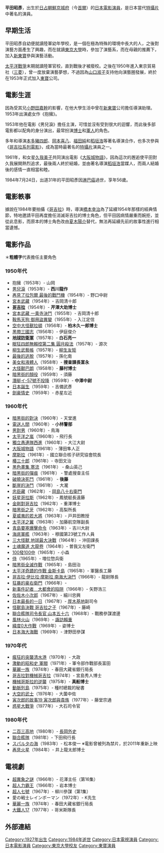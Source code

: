 {{expand|time=2017-09-03T00:55:45+00:00}}
{{noteTA
|G1=JP Show
|G2=Ultraman
}}
{{Infobox entertainer
| name                    = 平田 昭彥
| image                   = Akihiko Hirata poster detail 2.jpg
| imagesize               = 250px
| type                    = 男演员
| caption                 = 
| birthname               = 小野田 昭彦
| romanizedname           = Akihiko Hirata
| birthdate               = {{birth date|1927|12|6}}
| birthplace              = {{flagdeco|Empire of Japan}} [[日占朝鮮|日占朝鮮]][[京城府|京城府]]
| deathdate               = {{Death date and age|1984|7|25|1927|12|16|no}}
| deathplace              = {{JPN}}[[東京市|東京市]]
| education               = [[東京大學|東京大學]]畢業
| restingplace            = 
| restingplacecoordinates = 
| othername               = 
| occupation              = 
| yearsactive             = 
| spouse                  = [[久我美子|久我美子]]（1961年 - 1984年）
| partner                 = 
| children                = 
| parents                 =
| influences              = 
| influenced              = 
| famousworks             = 1954年《[[哥吉拉_(1954年)|哥吉拉]]》<br />1957年《[[地球防衛軍|地球防衛軍]]》<br />1962年《[[金剛對哥吉拉|金剛對哥吉拉]]》<br />1975年《[[機械哥吉拉的逆襲|機械哥吉拉的逆襲]]》
| website                 = 
| awards                  = 
}}

{{japanese|japanese=平田 昭彦|kana=ひらた あきひこ|romaji= Akihiko Hirata}}

'''平田昭彥'''{{BD|1927年|12月16日|1984年|7月25日|Tanaka}}，出生於[[日占朝鮮|日占朝鮮]][[京城府|京城府]]（今[[首爾|首爾]]）的[[日本|日本]][[電影演員|電影演員]]，是日本當代[[特攝電影|特攝片]]中著名的演員。

==早期生活==
平田昭彥自幼便就讀陸軍幼年學校，是一個在極為特殊的環境中長大的人，之後對演藝方面產生了興趣，而在就讀[[東京大學|東京大學]]時，參加了演藝系，而在母親的推薦下，加入[[新東寶|新東寶]]參與演藝活動。

[[太平洋戰爭|太平洋戰爭]]末期就讀陸軍官校，直到戰後才被廢校。之後在1950年進入東京貿易社（[[三菱|三菱]]），曾一度放棄演藝夢想，不過因為[[山口淑子|山口淑子]]支持他向演藝圈發展，終於在1953年正式加入[[東寶|東寶]]公司。

==電影生涯==
因為受其兄[[小野田嘉幹|小野田嘉幹]]的影響，在他大學生活中曾在[[新東寶|新東寶]]公司擔任導演助理。1953年出演處女作《抱擁》。

1953年他在電影《男兒淚》擔任主演，可惜並沒有受到很大的迴響，而此後多部電影都以配角的身分演出，最常扮演[[博士|博士]]和[[軍人|軍人]]的角色。

多年和導演[[本多豬四郎|本多豬四郎]]、[[岡本喜八|岡本喜八]]、[[福田純|福田純]]和[[稻垣浩|稻垣浩]]等著名導演合作，也多次參與《[[哥吉拉系列電影|哥吉拉系列電影]]》，成為當時最著名的[[特攝片|特攝片]]演員之一。

1961年，和女星[[久我美子|久我美子]]共同演出電影《[[大阪城物語|大阪城物語]]》，因為這次的邂逅使平田對久我展開熱烈追求，最後兩人終於結婚，並由著名導演[[稻垣浩|稻垣浩]]當媒人，而兩人結婚後的感情一直相當和睦。

1984年7月24日，出道31年的平田昭彥因[[淋巴癌|淋巴癌]]過世，享年56歲。

==電影軼事==
據說在1984年要拍攝《[[哥吉拉_(1984年)|哥吉拉]]》時，導演[[橋本幸治|橋本幸治]]為了延續1954年那樣的經典情節，特地邀請平田再度擔任消滅哥吉拉的博士角色，但平田因病情嚴重而婉拒，並從此息影，而原本的博士角色改由[[夏木陽介|夏木陽介]]替代，無法再延續先前的故事性進行相當遺憾。

== 電影作品  ==
＊'''粗體字'''代表擔任主要角色
===1950年代===
*抱擁（1953年）- 山岡
*[[男兒淚|男兒淚]]（1953年）- '''西川龍作'''
*[[再見了拉包爾_最後的戰鬥機|再見了拉包爾 最後的戰鬥機]]（1954年）- 野口中尉
*[[宮本武藏_(1954年電影)|宮本武藏]]（1954年）- 吉岡清十郎
*'''[[哥吉拉_(1954)|哥吉拉]]'''（1954年）- '''芹澤大助博士'''
*[[宮本武藏_一乘寺決鬥|宮本武藏 一乘寺決鬥]]（1955年）- 吉岡清十郎
*[[鞍馬天狗_御用盜異變|鞍馬天狗 御用盜異變]]（1955年）- 入江定信
*[[空中大怪獸拉頓|空中大怪獸拉頓]]（1956年）- '''柏木久一郎博士'''
*[[黑帶三國志|黑帶三國志]]（1956年）- 伊庭俊介
*'''[[地球防衛軍|地球防衛軍]]'''（1957年）- '''白石亮一'''
*[[眠狂四郎無賴控第二集_圓月殺法|眠狂四郎無賴控第二集 圓月殺法]]（1957年）- 源次
*[[柳生武藝帳|柳生武藝帳]]（1957年）- [[柳生友矩|柳生友矩]]
*[[最後的逃脫|最後的逃脫]]（1957年）- 孫化南
*[[美女和液體人|美女和液體人]]（1958年）- '''搜查課長富永'''
*[[大怪獸巴朗|大怪獸巴朗]]（1958年）- '''藤村博士'''
*[[暗黑街的顏役|暗黑街的顏役]]（1959年）- 須藤
*[[潛艇イ-57號不投降|潛艇イ-57號不投降]]（1959年）- '''中澤中尉'''
*[[日本誕生|日本誕生]]（1959年）- 吉備武彥
*[[劍豪情史|劍豪情史]]（1959年）- 赤星左近

===1960年代===
*[[暗黑街的對決|暗黑街的對決]]（1960年）- 天堂進
*[[電送人間|電送人間]]（1960年）- '''小林警部'''
*[[男對男|男對男]]（1960年）- 鳥海
*[[太平洋之嵐|太平洋之嵐]]（1960年）- 飛行長
*[[獨立愚連隊西進|獨立愚連隊西進]]（1960年）- 大江大尉
*[[大阪城物語|大阪城物語]]（1961年）- 薄田隼人正
*[[摩斯拉_(1961年)|摩斯拉]]（1961年）- 國立聯合核子研究協會院長
*[[椿三十郎|椿三十郎]]（1961年）- 寺田文治
*[[黑色畫集_寒流|黑色畫集 寒流]]（1961年） - 桑山英己
*[[暗黑街的彈痕|暗黑街的彈痕]]（1961年） - 警處搜查主任
*[[破曉決死鬥|破曉決死鬥]]（1961年） - '''後藤'''
*[[斷崖的決鬥|斷崖的決鬥]]（1961年） - 大瀧
*[[忠臣藏_(1962年電影)|忠臣藏]]（1962年） - [[岡島八十右衛門|岡島八十右衛門]]
*[[妖星哥拉斯|妖星哥拉斯]]（1962年）- 鳳號艇長遠藤
*[[金剛對哥吉拉|金剛對哥吉拉]]（1962年）- 重澤博士
*[[暗黑街之牙|暗黑街之牙]]（1962年）- 高梨所長
*[[夏威夷的若大將|夏威夷的若大將]]（1963年）- 戸井田教授
*[[太平洋之翼|太平洋之翼]]（1963年）- 加藤航空隊副長
*[[青島要塞爆擊命令|青島要塞爆擊命令]]（1963年）- 吉川大尉
*[[海底軍艦|海底軍艦]]（1963年）- 穆國第23號工作人員
*[[三大怪獸_地球最大決戰|三大怪獸 地球最大決戰]]（1964年）- 沖田課長
*[[士魂魔道_大龍卷|士魂魔道 大龍卷]]（1964年）- 曽我又左衛門
*[[100發100中|100發100中]]（1965年）- 小森
*[[侍_(電影)|侍]]（1965年）- 増位惣兵衛
*[[暗黑街全滅作戰|暗黑街全滅作戰]]（1965年）- 島田治
*[[太平洋奇蹟的作戰_金斯卡島|太平洋奇蹟的作戰 金斯卡島]]（1965年）- 軍醫長工藤
*[[哥吉拉·伊比拉·摩斯拉_南海大決鬥|哥吉拉·伊比拉·摩斯拉 南海大決鬥]]（1966年）- 龍尉隊長
*[[狂暴的豪右衛門|狂暴的豪右衛門]]（1966年）- 
*[[新事件記者　大都會的陷阱|新事件記者　大都會的陷阱]]（1966年）- 矢野浩三
*[[佐佐木小次郎_(電影)|佐佐木小次郎]]（1967年）- 細川忠興
*[[日本最長的一日|日本最長的一日]]（1967年）- [[厚木基地|厚木基地]]副司令
*[[怪獸島決戰_哥吉拉之子|怪獸島決戰 哥吉拉之子]]（1967年）- 藤崎
*[[聯合艦隊司令長官_山本五十六|聯合艦隊司令長官 山本五十六]]（1968年）- 戰務參謀渡邊
*[[風林火山|風林火山]]（1969年）- [[諏訪賴重|諏訪賴重]]
*[[緯度0大作戰|緯度0大作戰]]（1969年）- 姿博士
*[[日本海大海戰|日本海大海戰]]（1969年）- 津野田參謀
===1970年代===
*[[瘋狂的突襲清水港|瘋狂的突襲清水港]]（1970年）- 大政
*[[激動的昭和史_軍閥|激動的昭和史 軍閥]]（1971年）- 軍令部作戰部長富田
*[[華麗一族|華麗一族]]（1974年）- 春田大藏省銀行局長
*[[哥吉拉對機械哥吉拉|哥吉拉對機械哥吉拉]]（1974年）- 宮島秀人博士
*[[機械哥斯拉的逆襲|機械哥斯拉的逆襲]]（1975年）- '''真船博士'''
*[[動脈列島|動脈列島]]（1975年）- 種村總裁的秘書
*[[大空的武士|大空的武士]]（1976年）- 大薗中佐
*[[寅次郎的故事19_寅次郎與貴族|寅次郎的故事19 寅次郎與貴族]]（1977年）- 藤堂宗通
*[[惑星大戰爭|惑星大戰爭]]（1977年）- 大石司令官
===1980年代===
*[[二百三高地|二百三高地]]（1980年）- [[長岡外史|長岡外史]]
*[[聯合艦隊_(電影)|聯合艦隊]]（1981年）- 下田飛行長
*[[スパルタの海|スパルタの海]]（1983年）- 松本俊一 ※電影曾被列為禁片，於2011年重新上映
*[[再見火星|再見火星]]（1984年）- 井上龍太郎博士

== 電視劇 ==
*[[超異象之謎|超異象之謎]]（1966年）- 花澤主任（第16集）
*[[超人力霸王|超人力霸王]]（1966年）- 岩本博士
*[[超人七號|超人七號]]（1967年）- 柳川參謀（第1集）
*愛の戦士レインボーマン（1972年）- K先生
*[[華麗一族|華麗一族]]（1974年）- 春田大藏省銀行局長
*[[大鐵人17|大鐵人17]]（1977年）- 哥米斯隊長

== 外部連結 ==

{{DEFAULTSORT:Hirata Akihiko}}
[[Category:1927年出生|Category:1927年出生]]
[[Category:1984年逝世|Category:1984年逝世]]
[[Category:日本電視演員|Category:日本電視演員]]
[[Category:日本電影演員|Category:日本電影演員]]
[[Category:東京大學校友|Category:東京大學校友]]
[[Category:東寶演員|Category:東寶演員]]